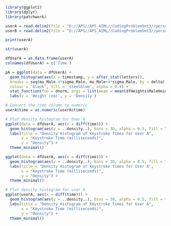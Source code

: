 ```r
library(ggplot2)
library(dplyr)
library(patchwork)
```
```r
userA = read.delim2(file = "D://APS//APS_AIML//CodingProblemSet3//personKeyTimingA.txt", header = TRUE, sep = "\t", dec = ",")
userB = read.delim2(file = "D://APS//APS_AIML//CodingProblemSet3//personKeyTimingB.txt", header = TRUE, sep = "\t", dec = ",")
```

```r
print(userA)
```
```r
str(userA)
```
```r
dfUserA = as.data.frame(userA)
colnames(dfUserA) = c('Time')
```

```r
pA = ggplot(data = dfUserA) +
  geom_histogram(aes(x = timestamp, y = after_stat(letters)),
  breaks = seq(mu_Male-4*sigma_Male, mu_Male+4*sigma_Male, by = delta),
  colour = 'black', fill = 'steelblue', alpha = 0.4) +
  stat_function(fun = dnorm, args = list(mean = mean(dfHeights$MaleHeight), sd = sd(dfHeights$MaleHeight))) +
  labs(x = 'Height (cm)', y = 'Density')
```

```r
# Convert the time column to numeric
userA$time = as.numeric(userA$time)

# Plot density histogram for User A
ggplot(data = dfUserA, aes(x = diff(time))) +
  geom_histogram(aes(y = ..density..), bins = 30, alpha = 0.5, fill = "blue", color = "black") +
  labs(title = "Density Histogram of Keystroke Times for User A",
       x = "Keystroke Time (milliseconds)",
       y = "Density") +
  theme_minimal()

```

```r
ggplot(data = dfUserA, aes(x = diff(time))) +
  geom_histogram(aes(y = ..density..), bins = 30, alpha = 0.5, fill = "blue", color = "black") +
  labs(title = "Density Histogram of Keystroke Times for User A",
       x = "Keystroke Time (milliseconds)",
       y = "Density") +
  theme_minimal()
```


```r
# Plot density histogram for user A
ggplot(userA, aes(x = diff(time))) +
  geom_histogram(aes(y = ..density..), bins = 30, alpha = 0.5, fill = "blue", color = "black") +
  labs(title = "Density Histogram of Keystroke Times for User A",
       x = "Keystroke Time (milliseconds)",
       y = "Density") +
  theme_minimal()
```


